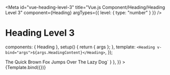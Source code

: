 
<Meta
  id="vue-heading-level-3"
  title="Vue.js Component/Heading/Heading Level 3"
  component={Heading}
  argTypes={{ level: { type: "number" } }}
/>

# Heading Level 3

  components: { Heading },
  setup() {
    return { args };
  },
  template: `<Heading v-bind="args">${args.HeadingContent}</Heading>`,
});

<Canvas>
  <Story
    name="Heading Level 3"
    args={{
      level: 3,
      HeadingContent: "The Quick Brown Fox Jumps Over The Lazy Dog",
    }}
    parameters={{
      docs: { source: { code: `<Heading :level="3">The Quick Brown Fox Jumps Over The Lazy Dog</Heading>` } },
    }}
  >
    {Template.bind({})}
  </Story>
</Canvas>

<ArgsTable of={Heading} />
